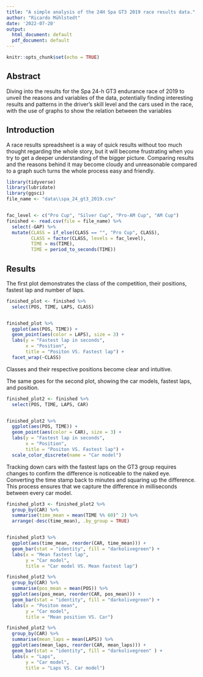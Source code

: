```yaml
---
title: "A simple analysis of the 24H Spa GT3 2019 race results data."
author: "Ricardo Mühlstedt"
date: '2022-07-20'
output:
  html_document: default
  pdf_document: default
---
```


```r
knitr::opts_chunk$set(echo = TRUE)
```

## Abstract

Diving into the results for the Spa 24-h GT3 endurance race of 2019 to unveil the reasons and variables of the data, potentially finding interesting results and patterns in the driver's skill level and the cars used in the race, with the use of graphs to show the relation between the variables

## Introduction

A race results spreadsheet is a way of quick results without too much thought regarding the whole story, but it will become frustrating when you try to get a deeper understanding of the bigger picture. Comparing results and the reasons behind it may become cloudy and unreasonable compared to a graph such turns the whole process easy and friendly.

```r
library(tidyverse)
library(lubridate)
library(ggsci)
file_name <- "data\\spa_24_gt3_2019.csv"


fac_level <- c("Pro Cup", "Silver Cup", "Pro-AM Cup", "AM Cup")
finished <- read.csv(file = file_name) %>%
  select(-GAP) %>%
  mutate(CLASS = if_else(CLASS == "", "Pro Cup", CLASS),
         CLASS = factor(CLASS, levels = fac_level),
         TIME = ms(TIME),
         TIME = period_to_seconds(TIME))
```

## Results

The first plot demonstrates the class of the competition, their positions, fastest lap and number of laps.

```r
finished_plot <- finished %>%
  select(POS, TIME, LAPS, CLASS)


finished_plot %>%
  ggplot(aes(POS, TIME)) +
  geom_point(aes(color = LAPS), size = 3) +
  labs(y = "Fastest lap in seconds",
       x = "Position",
       title = "Positon VS. Fastest lap") +
  facet_wrap(~CLASS)
```

Classes and their respective positions become clear and intuitive.

The same goes for the second plot, showing the car models, fastest laps, and position.

```r
finished_plot2 <- finished %>%
  select(POS, TIME, LAPS, CAR)


finished_plot2 %>%
  ggplot(aes(POS, TIME)) +
  geom_point(aes(color = CAR), size = 3) +
  labs(y = "Fastest lap in seconds",
       x = "Position",
       title = "Positon VS. Fastest lap") +
  scale_color_discrete(name = "Car model")
```

Tracking down cars with the fastest laps on the GT3 group requires changes to confirm the difference is noticeable to the naked eye. Converting the time stamp back to minutes and squaring up the difference. This process ensures that we capture the difference in milliseconds between every car model.

```r
finished_plot3 <- finished_plot2 %>%
  group_by(CAR) %>%
  summarise(time_mean = mean(TIME %% 60)^ 2) %>%
  arrange(-desc(time_mean), .by_group = TRUE)


finished_plot3 %>%
  ggplot(aes(time_mean, reorder(CAR, time_mean))) +
  geom_bar(stat = "identity", fill = "darkolivegreen") +
  labs(x = "Mean fastest lap",
       y = "Car model",
       title = "Car model VS. Mean fastest lap") 
```

```r
finished_plot2 %>%
  group_by(CAR) %>%
  summarise(pos_mean = mean(POS)) %>%
  ggplot(aes(pos_mean, reorder(CAR, pos_mean))) +
  geom_bar(stat = "identity", fill = "darkolivegreen") +
  labs(x = "Positon mean",
       y = "Car model",
       title = "Mean position VS. Car")

```

```r
finished_plot2 %>%
  group_by(CAR) %>%
  summarise(mean_laps = mean(LAPS)) %>%
  ggplot(aes(mean_laps, reorder(CAR, mean_laps))) +
  geom_bar(stat = "identity", fill = "darkolivegreen" ) +
  labs(x = "Laps",
       y = "Car model",
       title = "Laps VS. Car model")
```

